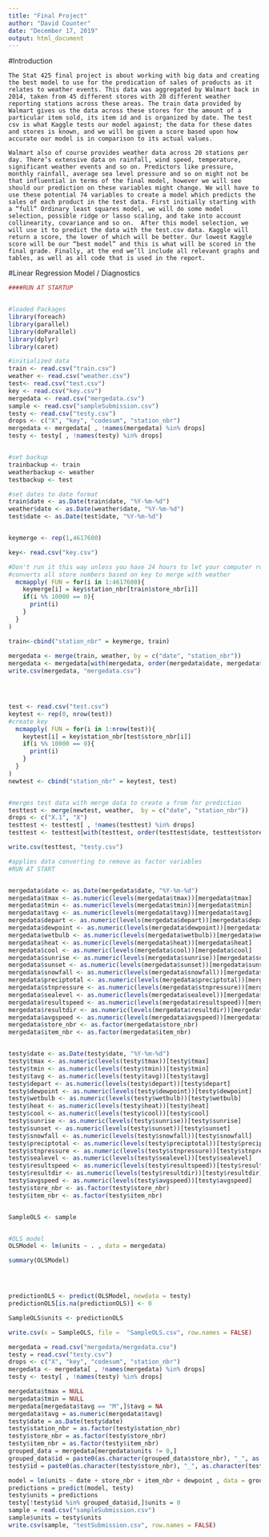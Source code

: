 ```yaml
---
title: "Final Project"
author: "David Counter"
date: "December 17, 2019"
output: html_document
---
```


#Introduction

	The Stat 425 final project is about working with big data and creating the best model to use for the predication of sales of products as it relates to weather events. This data was aggregated by Walmart back in 2014, taken from 45 different stores with 20 different weather reporting stations across these areas. The train data provided by Walmart gives us the data across these stores for the amount of a particular item sold, its item id and is organized by date. The test csv is what Kaggle tests our model against; the data for these dates and stores is known, and we will be given a score based upon how accurate our model is in comparison to its actual values.

	Walmart also of course provides weather data across 20 stations per day. There’s extensive data on rainfall, wind speed, temperature, significant weather events and so on. Predictors like pressure, monthly rainfall, average sea level pressure and so on might not be that influential in terms of the final model, however we will see should our prediction on these variables might change. We will have to use these potential 74 variables to create a model which predicts the sales of each product in the test data. First initially starting with a “full” Ordinary least squares model, we will do some model selection, possible ridge or lasso scaling, and take into account collinearity, covariance and so on.  After this model selection, we will use it to predict the data with the test.csv data. Kaggle will return a score, the lower of which will be better. Our lowest Kaggle score will be our “best model” and this is what will be scored in the final grade. Finally, at the end we’ll include all relevant graphs and tables, as well as all code that is used in the report.
	
	
#Linear Regression Model / Diagnostics 
```r
####RUN AT STARTUP


#loaded Packages
library(foreach)
library(parallel)
library(doParallel)
library(dplyr)
library(caret)

#initialized data
train <- read.csv("train.csv")
weather <- read.csv("weather.csv")
test<- read.csv("test.csv")
key <- read.csv("key.csv")
mergedata <- read.csv("mergedata.csv")
sample <- read.csv("sampleSubmission.csv")
testy <- read.csv("testy.csv")
drops <- c("X", "key", "codesum", "station_nbr")
mergedata <- mergedata[ , !names(mergedata) %in% drops]
testy <- testy[ , !names(testy) %in% drops]


#set backup
trainbackup <- train
weatherbackup <- weather
testbackup <- test

#set dates to date format
train$date <- as.Date(train$date, "%Y-%m-%d")
weather$date <- as.Date(weather$date, "%Y-%m-%d")
test$date <- as.Date(test$date, "%Y-%m-%d")



```

```r

keymerge <- rep(1,4617600)

key<- read.csv("key.csv")

#Don't run it this way unless you have 24 hours to let your computer run
#converts all store numbers based on key to merge with weather
  mcmapply( FUN = for(i in 1:4617600){
    keymerge[i] = key$station_nbr[train$store_nbr[i]]
    if(i %% 10000 == 0){
      print(i)
    }
  }
)

train<-cbind("station_nbr" = keymerge, train)
  
mergedata <- merge(train, weather, by = c("date", "station_nbr"))
mergedata <- mergedata[with(mergedata, order(mergedata$date, mergedata$store_nbr, mergedata$item_nbr)),]
write.csv(mergedata, "mergedata.csv")




test <- read.csv("test.csv")
keytest <- rep(0, nrow(test))
#create key
  mcmapply( FUN = for(i in 1:nrow(test)){
    keytest[i] = key$station_nbr[test$store_nbr[i]]
    if(i %% 10000 == 0){
      print(i)
    }
  }
)
newtest <- cbind("station_nbr" = keytest, test)


#merges test data with merge data to create a from for prediction
testtest <- merge(newtest, weather,  by = c("date", "station_nbr"))
drops <- c("X.1", "X")
testtest <- testtest[ , !names(testtest) %in% drops]
testtest <- testtest[with(testtest, order(testtest$date, testtest$store_nbr, testtest$item_nbr)),]

write.csv(testtest, "testy.csv")

```

```r
#applies data converting to remove as factor variables
#RUN AT START


mergedata$date <- as.Date(mergedata$date, "%Y-%m-%d")
mergedata$tmax <- as.numeric(levels(mergedata$tmax))[mergedata$tmax]
mergedata$tmin <- as.numeric(levels(mergedata$tmin))[mergedata$tmin]
mergedata$tavg <- as.numeric(levels(mergedata$tavg))[mergedata$tavg]
mergedata$depart <- as.numeric(levels(mergedata$depart))[mergedata$depart]
mergedata$dewpoint <- as.numeric(levels(mergedata$dewpoint))[mergedata$dewpoint]
mergedata$wetbulb <- as.numeric(levels(mergedata$wetbulb))[mergedata$wetbulb]
mergedata$heat <- as.numeric(levels(mergedata$heat))[mergedata$heat]
mergedata$cool <- as.numeric(levels(mergedata$cool))[mergedata$cool]
mergedata$sunrise <- as.numeric(levels(mergedata$sunrise))[mergedata$sunrise]
mergedata$sunset <- as.numeric(levels(mergedata$sunset))[mergedata$sunset]
mergedata$snowfall <- as.numeric(levels(mergedata$snowfall))[mergedata$snowfall]
mergedata$preciptotal <- as.numeric(levels(mergedata$preciptotal))[mergedata$preciptotal]
mergedata$stnpressure <- as.numeric(levels(mergedata$stnpressure))[mergedata$stnpressure]
mergedata$sealevel <- as.numeric(levels(mergedata$sealevel))[mergedata$sealevel]
mergedata$resultspeed <- as.numeric(levels(mergedata$resultspeed))[mergedata$resultspeed]
mergedata$resultdir <- as.numeric(levels(mergedata$resultdir))[mergedata$resultdir]
mergedata$avgspeed <- as.numeric(levels(mergedata$avgspeed))[mergedata$avgspeed]
mergedata$store_nbr <- as.factor(mergedata$store_nbr)
mergedata$item_nbr <- as.factor(mergedata$item_nbr)


testy$date <- as.Date(testy$date, "%Y-%m-%d")
testy$tmax <- as.numeric(levels(testy$tmax))[testy$tmax]
testy$tmin <- as.numeric(levels(testy$tmin))[testy$tmin]
testy$tavg <- as.numeric(levels(testy$tavg))[testy$tavg]
testy$depart <- as.numeric(levels(testy$depart))[testy$depart]
testy$dewpoint <- as.numeric(levels(testy$dewpoint))[testy$dewpoint]
testy$wetbulb <- as.numeric(levels(testy$wetbulb))[testy$wetbulb]
testy$heat <- as.numeric(levels(testy$heat))[testy$heat]
testy$cool <- as.numeric(levels(testy$cool))[testy$cool]
testy$sunrise <- as.numeric(levels(testy$sunrise))[testy$sunrise]
testy$sunset <- as.numeric(levels(testy$sunset))[testy$sunset]
testy$snowfall <- as.numeric(levels(testy$snowfall))[testy$snowfall]
testy$preciptotal <- as.numeric(levels(testy$preciptotal))[testy$preciptotal]
testy$stnpressure <- as.numeric(levels(testy$stnpressure))[testy$stnpressure]
testy$sealevel <- as.numeric(levels(testy$sealevel))[testy$sealevel]
testy$resultspeed <- as.numeric(levels(testy$resultspeed))[testy$resultspeed]
testy$resultdir <- as.numeric(levels(testy$resultdir))[testy$resultdir]
testy$avgspeed <- as.numeric(levels(testy$avgspeed))[testy$avgspeed]
testy$store_nbr <- as.factor(testy$store_nbr)
testy$item_nbr <- as.factor(testy$item_nbr)



```

```r
SampleOLS <- sample


#OLS model
OLSModel <- lm(units ~ . , data = mergedata)

summary(OLSModel)




predictionOLS <- predict(OLSModel, newdata = testy)
predictionOLS[is.na(predictionOLS)] <- 0

SampleOLS$units <- predictionOLS

write.csv(x = SampleOLS, file =  "SampleOLS.csv", row.names = FALSE)


```


```r
mergedata = read.csv("mergedata/mergedata.csv")
testy = read.csv("testy.csv")
drops <- c("X", "key", "codesum", "station_nbr")
mergedata <- mergedata[ , !names(mergedata) %in% drops]
testy <- testy[ , !names(testy) %in% drops]
```

```r
mergedata$tmax = NULL
mergedata$tmin = NULL
mergedata[mergedata$tavg == "M",]$tavg = NA
mergedata$tavg = as.numeric(mergedata$tavg)
testy$date = as.Date(testy$date)
testy$station_nbr = as.factor(testy$station_nbr)
testy$store_nbr = as.factor(testy$store_nbr)
testy$item_nbr = as.factor(testy$item_nbr)
grouped_data = mergedata[mergedata$units != 0,]
grouped_data$id = paste0(as.character(grouped_data$store_nbr), "_", as.character(grouped_data$item_nbr))
testy$id = paste0(as.character(testy$store_nbr), "_", as.character(testy$item_nbr))
```

```r
model = lm(units ~ date + store_nbr + item_nbr + dewpoint , data = grouped_data)
predictions = predict(model, testy)
testy$units = predictions
testy[!testy$id %in% grouped_data$id,]$units = 0
sample = read.csv("sampleSubmission.csv")
sample$units = testy$units
write.csv(sample, "testSubmission.csv", row.names = FALSE)
```





























